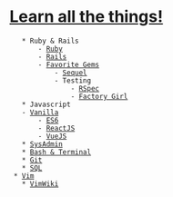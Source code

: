 = [[http://www.troll.me/images/x-all-the-things/learn-all-the-things.jpg|Learn all the things!]] =
	* Ruby & Rails
		- [[Ruby]]
		- [[Rails]]
		- [[Favorite Gems]]
			- [[Sequel]]
			- Testing
				- [[RSpec]]
				- [[Factory Girl]]
	* Javascript
    - [[Vanilla]]
		- [[ES6]]
		- [[ReactJS]]
		- [[VueJS]]
	* [[SysAdmin]]
	* [[Bash & Terminal]]
	* [[Git]]
	* [[SQL]]
  * [[Vim]]
	* [[VimWiki]]
